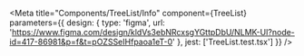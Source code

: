 
<Meta
  title="Components/TreeList/Info"
  component={TreeList}
  parameters={{
    design: {
      type: 'figma',
      url: 'https://www.figma.com/design/kldVs3ebNRcxsgYGttpDbU/NLMK-UI?node-id=417-86981&p=f&t=pOZSSeIHfpaoa1eT-0'
    },
    jest: ['TreeList.test.tsx']
  }}
/>

<Story of={DecoratorDefault} />

<Unstyled>
  <Stories />
</Unstyled>
